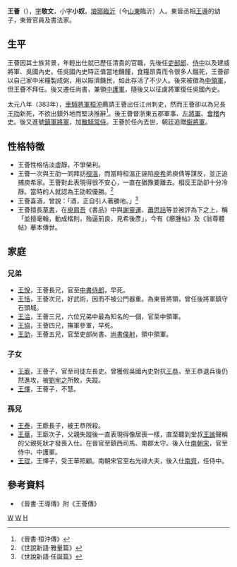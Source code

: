 '''王薈'''（{{bd|？||？|catIdx=W}}），[[表字|字]]'''敬文'''，小字'''小奴'''，[[琅琊|琅琊]][[臨沂|臨沂]]（今[[山東|山東]]臨沂）人。東晉丞相[[王導|王導]]的幼子，東晉官員及書法家。

== 生平 ==
王薈因其士族背景，年輕出仕就已歷任清貴的官職，先後任[[吏部郎|吏部郎]]、[[侍中|侍中]]以及建威將軍、吳國內史。任吳國內史時正值當地饑饉，食糧昂貴而令很多人餓死，王薈卻以自己家中米糧製成粥，用以賑濟饑民，如此存活了不少人。後來被徵為[[中領軍|中領軍]]，但王薈不拜任。後又遷任尚書，兼領[[中護軍|中護軍]]，隨後又以征虜將軍復任吳國內史。

太元八年（383年），[[車騎將軍|車騎將軍]][[桓沖|桓沖]]薦請王薈出任江州刺史，然而王薈卻以為兄長[[王劭|王劭]]新死，不欲出鎮外地而堅決推辭<ref>《晉書·桓沖傳》</ref>。後王薈督浙東五郡軍事、[[左將軍|左將軍]]、[[會稽|會稽]]內史。後又進號[[鎮軍將軍|鎮軍將軍]]，加[[散騎常侍|散騎常侍]]。王薈於任內去世，朝廷追贈[[衞將軍|衞將軍]]。

== 性格特徵 ==
*王薈性格恬淡虛靜，不爭榮利。
*王薈一次與王劭一同拜訪[[桓溫|桓溫]]，而當時桓溫正誣陷[[庾希|庾希]]弟庾倩等謀反，並正追捕庾希家。王薈對此表現得很不安心，一直在猶豫要離去。相反王劭卻十分冷靜。當時的人就認為王劭較優勝。<ref>《世說新語·雅量篇》</ref>
*王薈喜酒，曾說：「酒，正自引人著勝地。」<ref>《世說新語·任誕篇》</ref>
*王薈擅長[[草書|草書]]，在[[庾肩吾|庾肩吾]]《書品》中與[[謝靈運|謝靈運]]、[[蕭思話|蕭思話]]等並被評為下之上，稱「並擅毫翰，動成楷則，殆逼前良，見希後彥」，今有《癤腫帖》及《翁尊體帖》摹本傳世。

== 家庭 ==
=== 兄弟 ===
*[[王悅|王悅]]，王薈長兄，官至[[中書侍郎|中書侍郎]]，早死。
*[[王恬|王恬]]，王薈次兄，好武術，因而不被公門器重。為東晉將領，曾任後將軍鎮守石頭城。
*[[王洽_(晉朝)|王洽]]，王薈三兄，六位兄弟中最為知名的一個，官至中領軍。
*[[王協|王協]]，王薈四兄，撫軍參軍，早死。
*[[王劭|王劭]]，王薈五兄，官至吏部尚書、[[尚書僕射|尚書僕射]]，領中領軍。

=== 子女 ===
*[[王廞|王廞]]，王薈子，官至司徒左長史。曾獲假吳國內史對抗[[王恭|王恭]]，至王恭退兵後仍然進攻，被[[劉牢之|劉牢之]]所敗，失蹤。
*[[王懌|王懌]]，王薈子，不慧。
=== 孫兒 ===
*[[王泰|王泰]]，王廞長子，被王恭所殺。
*[[王華|王華]]，王廞次子，父親失蹤後一直表現得像居喪一樣，直至聽到堂叔[[王謐|王謐]]聲稱的父親死狀才發喪入仕。在晉官至鎮西司馬、南郡太守。後入仕[[南朝宋|南朝宋]]，官至侍中、中護軍。
*[[王琨|王琨]]，王懌子，受王華照顧。南朝宋官至右光祿大夫，後入仕[[南齊|南齊]]，任侍中。

== 參考資料 ==
*《晉書·王導傳》附《王薈傳》
{{reflist}}

[[Category:晉朝政治人物|W]]
[[Category:晉朝書法家|W]]
[[Category:琅邪王氏|H]]